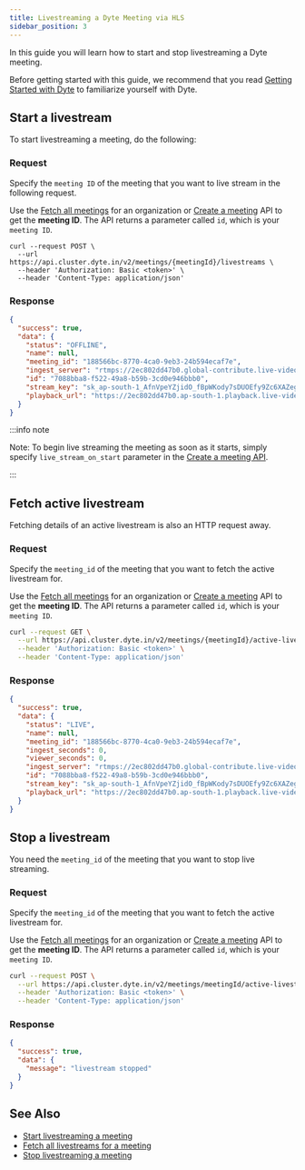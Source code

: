 ```yaml
---
title: Livestreaming a Dyte Meeting via HLS
sidebar_position: 3
---
```


In this guide you will learn how to start and stop livestreaming a Dyte
meeting.

Before getting started with this guide, we recommend that you read
[Getting Started with Dyte](/getting-started) to familiarize yourself with Dyte.

## Start a livestream

To start livestreaming a meeting, do the following:

### Request

Specify the `meeting ID` of the meeting that you want to live stream in the
following request.

Use the [Fetch all meetings](/api/?v=v2#/operations/get_all_meetings) for an
organization or [Create a meeting](/api/?v=v2#/operations/create_meeting) API to
get the **meeting ID**. The API returns a parameter called `id`, which is your
`meeting ID`.

```
curl --request POST \
  --url https://api.cluster.dyte.in/v2/meetings/{meetingId}/livestreams \
  --header 'Authorization: Basic <token>' \
  --header 'Content-Type: application/json'
```

### Response

```json
{
  "success": true,
  "data": {
    "status": "OFFLINE",
    "name": null,
    "meeting_id": "188566bc-8770-4ca0-9eb3-24b594ecaf7e",
    "ingest_server": "rtmps://2ec802dd47b0.global-contribute.live-video.net:443/app/",
    "id": "7088bba8-f522-49a8-b59b-3cd0e946bbb0",
    "stream_key": "sk_ap-south-1_AfnVpeYZjidO_fBpWKody7sDUOEfy9Zc6XAZegkR0Va",
    "playback_url": "https://2ec802dd47b0.ap-south-1.playback.live-video.net/api/video/v1/ap-south-1.9449086423410.channel.rVGDS2KM5Lnteh.m3u8"
  }
}
```

:::info note

Note: To begin live streaming the meeting as soon as it starts, simply specify
`live_stream_on_start` parameter in the
[Create a meeting API](/api/?v=v2#/operations/create_meeting).

:::

## Fetch active livestream

Fetching details of an active livestream is also an HTTP request away.

### Request

Specify the `meeting_id` of the meeting that you want to fetch the active
livestream for.

Use the [Fetch all meetings](/api/?v=v2#/operations/get_all_meetings) for an
organization or [Create a meeting](/api/?v=v2#/operations/create_meeting) API to
get the **meeting ID**. The API returns a parameter called `id`, which is your
`meeting ID`.

```bash
curl --request GET \
  --url https://api.cluster.dyte.in/v2/meetings/{meetingId}/active-livestream \
  --header 'Authorization: Basic <token>' \
  --header 'Content-Type: application/json'
```

### Response

```json
{
  "success": true,
  "data": {
    "status": "LIVE",
    "name": null,
    "meeting_id": "188566bc-8770-4ca0-9eb3-24b594ecaf7e",
    "ingest_seconds": 0,
    "viewer_seconds": 0,
    "ingest_server": "rtmps://2ec802dd47b0.global-contribute.live-video.net:443/app/",
    "id": "7088bba8-f522-49a8-b59b-3cd0e946bbb0",
    "stream_key": "sk_ap-south-1_AfnVpeYZjidO_fBpWKody7sDUOEfy9Zc6XAZegkR0Va",
    "playback_url": "https://2ec802dd47b0.ap-south-1.playback.live-video.net/api/video/v1/ap-south-1.944908621410.channel.rVKA2KM5Lunt.m3u8"
  }
}
```

## Stop a livestream

You need the `meeting_id` of the meeting that you want to stop live streaming.

### Request

Specify the `meeting_id` of the meeting that you want to fetch the active
livestream for.

Use the [Fetch all meetings](/api/?v=v2#/operations/get_all_meetings) for an
organization or [Create a meeting](/api/?v=v2#/operations/create_meeting) API to
get the **meeting ID**. The API returns a parameter called `id`, which is your
`meeting ID`.

```bash
curl --request POST \
  --url https://api.cluster.dyte.in/v2/meetings/meetingId/active-livestream/stop \
  --header 'Authorization: Basic <token>' \
  --header 'Content-Type: application/json'
```

### Response

```json
{
  "success": true,
  "data": {
    "message": "livestream stopped"
  }
}
```

## See Also

- [Start livestreaming a meeting](/api/?v=v2#/paths/meetings-meeting_id--livestreams/post)
- [Fetch all livestreams for a meeting](/api/?v=v2#/paths/meetings-meeting_id--livestreams/get)
- [Stop livestreaming a meeting](/api/?v=v2#/operations/stop_livestreaming)
